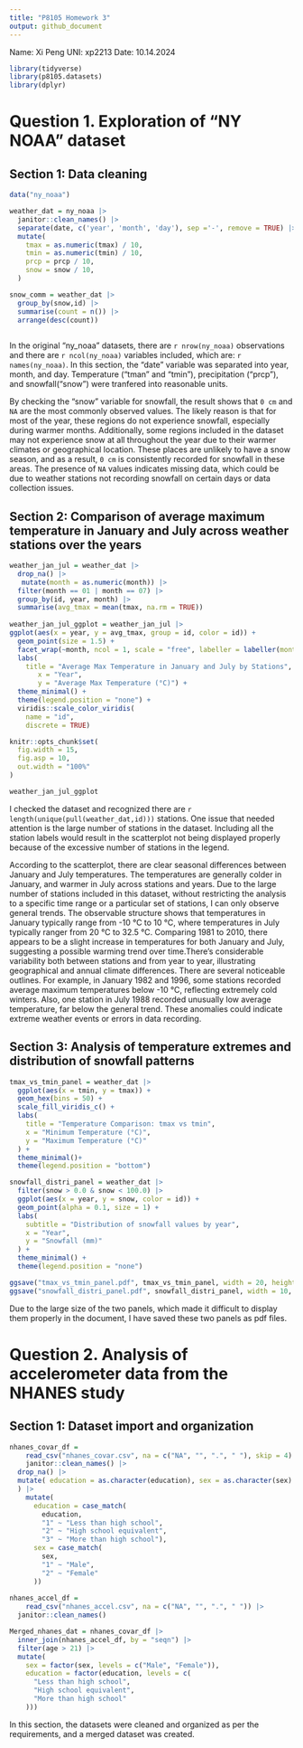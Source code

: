 ```yaml
---
title: "P8105 Homework 3"
output: github_document
---
```


Name: Xi Peng   UNI: xp2213    Date: 10.14.2024

```r
library(tidyverse)
library(p8105.datasets)
library(dplyr)
```

# Question 1. Exploration of "NY NOAA" dataset

## Section 1: Data cleaning

```r

data("ny_noaa")

weather_dat = ny_noaa |> 
  janitor::clean_names() |> 
  separate(date, c('year', 'month', 'day'), sep ='-', remove = TRUE) |>
  mutate(
    tmax = as.numeric(tmax) / 10,
    tmin = as.numeric(tmin) / 10,
    prcp = prcp / 10,
    snow = snow / 10,
  )

snow_comm = weather_dat |> 
  group_by(snow,id) |> 
  summarise(count = n()) |> 
  arrange(desc(count))
  
```

In the original "ny_noaa" datasets, there are `r nrow(ny_noaa)` observations and there are `r ncol(ny_noaa)` variables included, which are: `r names(ny_noaa)`. In this section, the "date" variable was separated into year, month, and day. Temperature ("tman" and "tmin"), precipitation ("prcp"), and snowfall("snow") were tranfered into reasonable units.

By checking the "snow" variable for snowfall, the result shows that `0 cm` and `NA` are the most commonly observed values. The likely reason is that for most of the year, these regions do not experience snowfall, especially during warmer months. Additionally, some regions included in the dataset may not experience snow at all throughout the year due to their warmer climates or geographical location. These places are unlikely to have a snow season, and as a result, `0 cm` is consistently recorded for snowfall in these areas. The presence of `NA` values indicates missing data, which could be due to weather stations not recording snowfall on certain days or data collection issues.


## Section 2: Comparison of average maximum temperature in January and July across weather stations over the years

```r

weather_jan_jul = weather_dat |> 
  drop_na() |> 
   mutate(month = as.numeric(month)) |>
  filter(month == 01 | month == 07) |> 
  group_by(id, year, month) |> 
  summarise(avg_tmax = mean(tmax, na.rm = TRUE))
 
weather_jan_jul_ggplot = weather_jan_jul |> 
ggplot(aes(x = year, y = avg_tmax, group = id, color = id)) +
  geom_point(size = 1.5) +
  facet_wrap(~month, ncol = 1, scale = "free", labeller = labeller(month = c("1" = "January", "7" = "July"))) +
  labs(
    title = "Average Max Temperature in January and July by Stations",
       x = "Year", 
       y = "Average Max Temperature (°C)") +
  theme_minimal() + 
  theme(legend.position = "none") +
  viridis::scale_color_viridis(
    name = "id", 
    discrete = TRUE)

knitr::opts_chunk$set(
  fig.width = 15,
  fig.asp = 10,
  out.width = "100%"
)

weather_jan_jul_ggplot

```

I checked the dataset and recognized there are `r length(unique(pull(weather_dat,id)))` stations. One issue that needed attention is the large number of stations in the dataset. Including all the station labels would result in the scatterplot not being displayed properly because of the excessive number of stations in the legend.

According to the scatterplot, there are clear seasonal differences between January and July temperatures. The temperatures are generally colder in January, and warmer in July across stations and years. Due to the large number of stations included in this dataset, without restricting the analysis to a specific time range or a particular set of stations, I can only observe general trends. The observable structure shows that temperatures in January typically range from -10 °C to 10 °C, where temperatures in July typically ranger from 20 °C to 32.5 °C. Comparing 1981 to 2010, there appears to be a slight increase in temperatures for both January and July, suggesting a possible warming trend over time.There's considerable variability both between stations and from year to year, illustrating geographical and annual climate differences. There are several noticeable outlines. For example, in January 1982 and 1996, some stations recorded average maximum temperatures below -10 °C, reflecting extremely cold winters. Also, one station in July 1988 recorded unusually low average temperature, far below the general trend. These anomalies could indicate extreme weather events or errors in data recording.


## Section 3: Analysis of temperature extremes and distribution of snowfall patterns

```r

tmax_vs_tmin_panel = weather_dat |> 
  ggplot(aes(x = tmin, y = tmax)) +
  geom_hex(bins = 50) +
  scale_fill_viridis_c() +
  labs(
    title = "Temperature Comparison: tmax vs tmin",
    x = "Minimum Temperature (°C)",
    y = "Maximum Temperature (°C)"
  ) +
  theme_minimal()+
  theme(legend.position = "bottom") 

snowfall_distri_panel = weather_dat |> 
  filter(snow > 0.0 & snow < 100.0) |> 
  ggplot(aes(x = year, y = snow, color = id)) +
  geom_point(alpha = 0.1, size = 1) +
  labs(
    subtitle = "Distribution of snowfall values by year",
    x = "Year",
    y = "Snowfall (mm)"
  ) +
  theme_minimal() +
  theme(legend.position = "none") 

ggsave("tmax_vs_tmin_panel.pdf", tmax_vs_tmin_panel, width = 20, height = 18)
ggsave("snowfall_distri_panel.pdf", snowfall_distri_panel, width = 10, height = 20)

```

Due to the large size of the two panels, which made it difficult to display them properly in the document, I have saved these two panels as pdf files.



# Question 2. Analysis of accelerometer data from the NHANES study

## Section 1: Dataset import and organization

```r

nhanes_covar_df =
    read_csv("nhanes_covar.csv", na = c("NA", "", ".", " "), skip = 4) |> 
    janitor::clean_names() |> 
  drop_na() |> 
  mutate( education = as.character(education), sex = as.character(sex)
  ) |> 
    mutate(
      education = case_match(
        education,
        "1" ~ "Less than high school",
        "2" ~ "High school equivalent",
        "3" ~ "More than high school"),
      sex = case_match(
        sex,
        "1" ~ "Male",
        "2" ~ "Female"
      ))
    
nhanes_accel_df =
    read_csv("nhanes_accel.csv", na = c("NA", "", ".", " ")) |> 
  janitor::clean_names()

Merged_nhanes_dat = nhanes_covar_df |> 
  inner_join(nhanes_accel_df, by = "seqn") |> 
  filter(age > 21) |> 
  mutate(
    sex = factor(sex, levels = c("Male", "Female")),
    education = factor(education, levels = c(
      "Less than high school",
      "High school equivalent",
      "More than high school"
    )))

```

In this section, the datasets were cleaned and organized as per the requirements, and a merged dataset was created.


